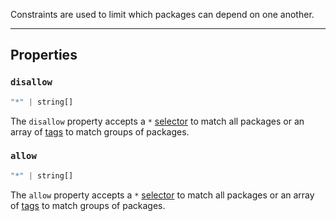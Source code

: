 Constraints are used to limit which packages can depend on one another.

---

## Properties

### `disallow`

```ts
"*" | string[]
```

The `disallow` property accepts a `*` [selector](/selectors) to match all packages or an array of [tags](/tags) to match groups of packages.

### `allow`

```ts
"*" | string[]
```

The `allow` property accepts a `*` [selector](/selectors) to match all packages or an array of [tags](/tags) to match groups of packages.

